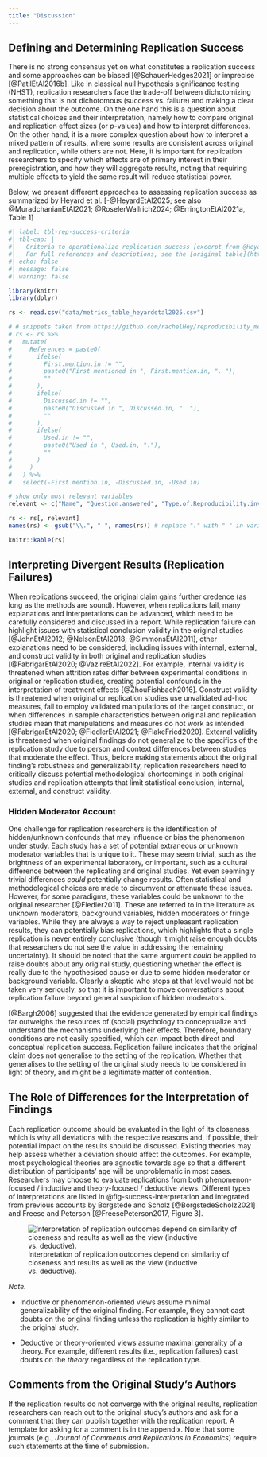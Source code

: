 ```yaml
---
title: "Discussion"
---
```


## Defining and Determining Replication Success {#sec-success-criteria}

There is no strong consensus yet on what constitutes a replication success and some approaches can be biased [@SchauerHedges2021] or imprecise [@PatilEtAl2016b]. Like in classical null hypothesis significance testing (NHST), replication researchers face the trade-off between dichotomizing something that is not dichotomous (success vs. failure) and making a clear decision about the outcome. On the one hand this is a question about statistical choices and their interpretation, namely how to compare original and replication effect sizes (or *p*-values) and how to interpret differences. On the other hand, it is a more complex question about how to interpret a mixed pattern of results, where some results are consistent across original and replication, while others are not. Here, it is important for replication researchers to specify which effects are of primary interest in their preregistration, and how they will aggregate results, noting that requiring multiple effects to yield the same result will reduce statistical power.

Below, we present different approaches to assessing replication success as summarized by Heyard et al. [-@HeyardEtAl2025; see also @MuradchanianEtAl2021; @RoselerWallrich2024; @ErringtonEtAl2021a, Table 1]

```r
#| label: tbl-rep-success-criteria
#| tbl-cap: |
#|   Criteria to operationalize replication success [excerpt from @HeyardEtAl2025 [Table 4]]
#|   For full references and descriptions, see the [original table](http://rachelheyard.com/reproducibility_metrics/#table). Reused in accordance with the CC-BY license of the article.
#| echo: false
#| message: false
#| warning: false

library(knitr)
library(dplyr)

rs <- read.csv("data/metrics_table_heyardetal2025.csv")

# # snippets taken from https://github.com/rachelHey/reproducibility_metrics/blob/main/docs/index.Rmd 
# rs <- rs %>%
#   mutate(
#     References = paste0(
#       ifelse(
#         First.mention.in != "",
#         paste0("First mentioned in ", First.mention.in, ". "),
#         ""
#       ),
#       ifelse(
#         Discussed.in != "",
#         paste0("Discussed in ", Discussed.in, ". "),
#         ""
#       ),
#       ifelse(
#         Used.in != "",
#         paste0("Used in ", Used.in, "."),
#         ""
#       )
#     )
#   ) %>%
#   select(-First.mention.in, -Discussed.in, -Used.in)

# show only most relevant variables
relevant <- c("Name", "Question.answered", "Type.of.Reproducibility.investigated") # , "First.mention.in"

rs <- rs[, relevant]
names(rs) <- gsub("\\.", " ", names(rs)) # replace "." with " " in variable names

knitr::kable(rs)
```

## Interpreting Divergent Results (Replication Failures)

When replications succeed, the original claim gains further credence (as long as the methods are sound). However, when replications fail, many explanations and interpretations can be advanced, which need to be carefully considered and discussed in a report. While replication failure can highlight issues with statistical conclusion validity in the original studies [@JohnEtAl2012; @NelsonEtAl2018; @SimmonsEtAl2011], other explanations need to be considered, including issues with internal, external, and construct validity in both original and replication studies [@FabrigarEtAl2020; @VazireEtAl2022]. For example, internal validity is threatened when attrition rates differ between experimental conditions in original or replication studies, creating potential confounds in the interpretation of treatment effects [@ZhouFishbach2016]. Construct validity is threatened when original or replication studies use unvalidated ad-hoc measures, fail to employ validated manipulations of the target construct, or when differences in sample characteristics between original and replication studies mean that manipulations and measures do not work as intended [@FabrigarEtAl2020; @FiedlerEtAl2021; @FlakeFried2020]. External validity is threatened when original findings do not generalize to the specifics of the replication study due to person and context differences between studies that moderate the effect. Thus, before making statements about the original finding’s robustness and generalizability, replication researchers need to critically discuss potential methodological shortcomings in both original studies and replication attempts that limit statistical conclusion, internal, external, and construct validity.

### Hidden Moderator Account

One challenge for replication researchers is the identification of hidden/unknown confounds that may influence or bias the phenomenon under study. Each study has a set of potential extraneous or unknown moderator variables that is unique to it. These may seem trivial, such as the brightness of an experimental laboratory, or important, such as a cultural difference between the replicating and original studies. Yet even seemingly trivial differences *could* potentially change results. Often statistical and methodological choices are made to circumvent or attenuate these issues. However, for some paradigms, these variables could be unknown to the original researcher [@Fiedler2011]. These are referred to in the literature as unknown moderators, background variables, hidden moderators or fringe variables. While they are always a way to reject unpleasant replication results, they can potentially bias replications, which highlights that a single replication is never entirely conclusive (though it might raise enough doubts that researchers do not see the value in addressing the remaining uncertainty). It should be noted that the same argument *could* be applied to raise doubts about any original study, questioning whether the effect is really due to the hypothesised cause or due to some hidden moderator or background variable. Clearly a skeptic who stops at that level would not be taken very seriously, so that it is important to move conversations about replication failure beyond general suspicion of hidden moderators.

[@Bargh2006] suggested that the evidence generated by empirical findings far outweighs the resources of (social) psychology to conceptualize and understand the mechanisms underlying their effects. Therefore, boundary conditions are not easily specified, which can impact both direct and conceptual replication success. Replication failure indicates that the original claim does not generalise to the setting of the replication. Whether that generalises to the setting of the original study needs to be considered in light of theory, and might be a legitimate matter of contention.

## The Role of Differences for the Interpretation of Findings {#sec-differences-and-interpretation}

Each replication outcome should be evaluated in the light of its closeness, which is why all deviations with the respective reasons and, if possible, their potential impact on the results should be discussed. Existing theories may help assess whether a deviation should affect the outcomes. For example, most psychological theories are agnostic towards age so that a different distribution of participants’ age will be unproblematic in most cases. Researchers may choose to evaluate replications from both phenomenon-focused / inductive and theory-focused / deductive views. Different types of interpretations are listed in @fig-success-interpretation and integrated from previous accounts by Borgstede and Scholz [@BorgstedeScholz2021] and Freese and Peterson [@FreesePeterson2017, Figure 3].

![Interpretation of replication outcomes depend on similarity of closeness and results as well as the view (inductive vs. deductive).](images/eH3_Image_5.png){#fig-success-interpretation}

*Note.*

-   Inductive or phenomenon-oriented views assume minimal generalizability of the original finding. For example, they cannot cast doubts on the original finding unless the replication is highly similar to the original study.

-   Deductive or theory-oriented views assume maximal generality of a theory. For example, different results (i.e., replication failures) cast doubts on the *theory* regardless of the replication type.

## Comments from the Original Study’s Authors

If the replication results do not converge with the original results, replication researchers can reach out to the original study’s authors and ask for a comment that they can publish together with the replication report. A template for asking for a comment is in the appendix. Note that some journals (e.g., *Journal of Comments and Replications in Economics*) require such statements at the time of submission.
